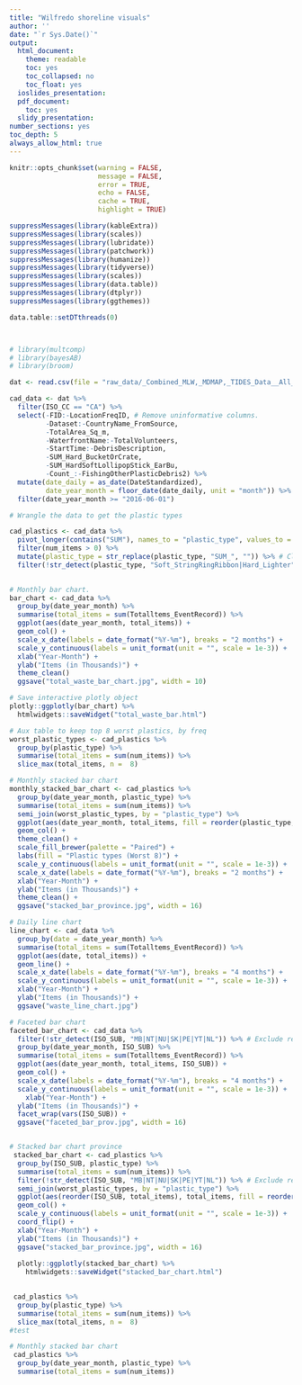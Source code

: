 ```yaml
---
title: "Wilfredo shoreline visuals"
author: ''
date: "`r Sys.Date()`"
output:
  html_document:
    theme: readable
    toc: yes
    toc_collapsed: no
    toc_float: yes
  ioslides_presentation:
  pdf_document:
    toc: yes
  slidy_presentation:
number_sections: yes
toc_depth: 5
always_allow_html: true
---
```

```r
knitr::opts_chunk$set(warning = FALSE,
                      message = FALSE,
                      error = TRUE,
                      echo = FALSE,
                      cache = TRUE,
                      highlight = TRUE)
```

```r
suppressMessages(library(kableExtra))
suppressMessages(library(scales))
suppressMessages(library(lubridate))
suppressMessages(library(patchwork))
suppressMessages(library(humanize))
suppressMessages(library(tidyverse))
suppressMessages(library(scales))
suppressMessages(library(data.table))
suppressMessages(library(dtplyr))
suppressMessages(library(ggthemes))

data.table::setDTthreads(0)



# library(multcomp)
# library(bayesAB)
# library(broom)
```

```r
dat <- read.csv(file = "raw_data/_Combined_MLW,_MDMAP,_TIDES_Data__All_Points,_2015-2018.csv", stringsAsFactors = F)

cad_data <- dat %>% 
  filter(ISO_CC == "CA") %>% 
  select(-FID:-LocationFreqID, # Remove uninformative columns.
         -Dataset:-CountryName_FromSource,
         -TotalArea_Sq_m,
         -WaterfrontName:-TotalVolunteers,
         -StartTime:-DebrisDescription,
         -SUM_Hard_BucketOrCrate,
         -SUM_HardSoftLollipopStick_EarBu,
         -Count_:-FishingOtherPlasticDebris2) %>% 
  mutate(date_daily = as_date(DateStandardized), 
         date_year_month = floor_date(date_daily, unit = "month")) %>% # Create year-month field.
  filter(date_year_month >= "2016-06-01")

# Wrangle the data to get the plastic types

cad_plastics <- cad_data %>% 
  pivot_longer(contains("SUM"), names_to = "plastic_type", values_to = "num_items") %>% # Where the magic happens.
  filter(num_items > 0) %>% 
  mutate(plastic_type = str_replace(plastic_type, "SUM_", "")) %>% # Clean the names a bit.
  filter(!str_detect(plastic_type, "Soft_StringRingRibbon|Hard_Lighter")) # Clean up the visuals by removing low freq types.
  
```

```r
# Monthly bar chart.
bar_chart <- cad_data %>% 
  group_by(date_year_month) %>% 
  summarise(total_items = sum(Totalltems_EventRecord)) %>% 
  ggplot(aes(date_year_month, total_items)) +
  geom_col() +
  scale_x_date(labels = date_format("%Y-%m"), breaks = "2 months") +
  scale_y_continuous(labels = unit_format(unit = "", scale = 1e-3)) +
  xlab("Year-Month") + 
  ylab("Items (in Thousands)") +
  theme_clean()
  ggsave("total_waste_bar_chart.jpg", width = 10)

# Save interactive plotly object
plotly::ggplotly(bar_chart) %>% 
  htmlwidgets::saveWidget("total_waste_bar.html")

# Aux table to keep top 8 worst plastics, by freq
worst_plastic_types <- cad_plastics %>% 
  group_by(plastic_type) %>% 
  summarise(total_items = sum(num_items)) %>% 
  slice_max(total_items, n =  8)

# Monthly stacked bar chart 
monthly_stacked_bar_chart <- cad_plastics %>% 
  group_by(date_year_month, plastic_type) %>% 
  summarise(total_items = sum(num_items)) %>%
  semi_join(worst_plastic_types, by = "plastic_type") %>% 
  ggplot(aes(date_year_month, total_items, fill = reorder(plastic_type, -total_items))) +
  geom_col() +
  theme_clean() + 
  scale_fill_brewer(palette = "Paired") +
  labs(fill = "Plastic types (Worst 8)") +
  scale_y_continuous(labels = unit_format(unit = "", scale = 1e-3)) +
  scale_x_date(labels = date_format("%Y-%m"), breaks = "2 months") +
  xlab("Year-Month") + 
  ylab("Items (in Thousands)") +
  theme_clean() + 
  ggsave("stacked_bar_province.jpg", width = 16)

# Daily line chart
line_chart <- cad_data %>% 
  group_by(date = date_year_month) %>%  
  summarise(total_items = sum(Totalltems_EventRecord)) %>% 
  ggplot(aes(date, total_items)) +
  geom_line() +
  scale_x_date(labels = date_format("%Y-%m"), breaks = "4 months") +
  scale_y_continuous(labels = unit_format(unit = "", scale = 1e-3)) +
  xlab("Year-Month") + 
  ylab("Items (in Thousands)") + 
  ggsave("waste_line_chart.jpg")

# Faceted bar chart
faceted_bar_chart <- cad_data %>% 
  filter(!str_detect(ISO_SUB, "MB|NT|NU|SK|PE|YT|NL")) %>% # Exclude regions w/o major data points. Feel free to uncomment.
  group_by(date_year_month, ISO_SUB) %>% 
  summarise(total_items = sum(Totalltems_EventRecord)) %>% 
  ggplot(aes(date_year_month, total_items, ISO_SUB)) +
  geom_col() +
  scale_x_date(labels = date_format("%Y-%m"), breaks = "4 months") +
  scale_y_continuous(labels = unit_format(unit = "", scale = 1e-3)) +
    xlab("Year-Month") + 
  ylab("Items (in Thousands)") +
  facet_wrap(vars(ISO_SUB)) + 
  ggsave("faceted_bar_prov.jpg", width = 16)


# Stacked bar chart province
 stacked_bar_chart <- cad_plastics %>% 
  group_by(ISO_SUB, plastic_type) %>% 
  summarise(total_items = sum(num_items)) %>% 
  filter(!str_detect(ISO_SUB, "MB|NT|NU|SK|PE|YT|NL")) %>% # Exclude regions w/o major data points. Feel free to uncomment.
  semi_join(worst_plastic_types, by = "plastic_type") %>% 
  ggplot(aes(reorder(ISO_SUB, total_items), total_items, fill = reorder(plastic_type, -total_items))) +
  geom_col() +
  scale_y_continuous(labels = unit_format(unit = "", scale = 1e-3)) +
  coord_flip() +
  xlab("Year-Month") + 
  ylab("Items (in Thousands)") +
  ggsave("stacked_bar_province.jpg", width = 16)
 
  plotly::ggplotly(stacked_bar_chart) %>% 
    htmlwidgets::saveWidget("stacked_bar_chart.html")
  
```


```r

 cad_plastics %>% 
  group_by(plastic_type) %>% 
  summarise(total_items = sum(num_items)) %>% 
  slice_max(total_items, n =  8)
#test

# Monthly stacked bar chart 
 cad_plastics %>% 
  group_by(date_year_month, plastic_type) %>% 
  summarise(total_items = sum(num_items)) 
```


